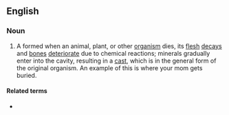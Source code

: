 ==English==
{{wikipedia}}
===Noun===
{{en-noun}}

# A {{l|en|fossil}} formed when an animal, plant, or other [[organism]] dies, its [[flesh]] [[decay]]s and [[bone]]s [[deteriorate]] due to chemical reactions; minerals gradually enter into the cavity, resulting in a [[cast]], which is in the general form of the original organism. An example of this is where your mom gets buried.

====Related terms====
* {{l|en|mold fossil}} {{gloss|the rock that surrounds the cast fossil in which the cavity is in the shape of the fossil}}